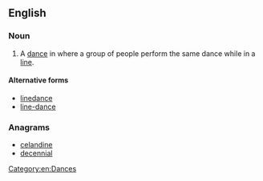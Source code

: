 ==English==
{{wikipedia}}

===Noun===
{{en-noun|head=[[line]] [[dance]]}}

# A [[dance]] in where a group of people perform the same dance while in a [[line]].

====Alternative forms====
* [[linedance]]
* [[line-dance]]

===Anagrams===
* [[celandine#English|celandine]]
* [[decennial#English|decennial]]

[[Category:en:Dances]]